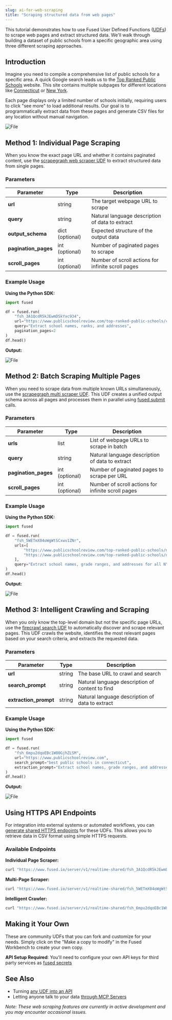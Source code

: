 ```yaml
---
slug: ai-for-web-scraping
title: "Scraping structured data from web pages"
---
```


This tutorial demonstrates how to use Fused User Defined Functions ([UDFs](/core-concepts/write/)) to scrape web pages and extract structured data. We'll walk through building a dataset of public schools from a specific geographic area using three different scraping approaches.


## Introduction

Imagine you need to compile a comprehensive list of public schools for a specific area. A quick Google search leads us to the [Top Ranked Public Schools](https://www.publicschoolreview.com/top-ranked-public-schools) website. This site contains multiple subpages for different locations like [Connecticut](https://www.publicschoolreview.com/top-ranked-public-schools/connecticut) or [New York](https://www.publicschoolreview.com/top-ranked-public-schools/new-york).

Each page displays only a limited number of schools initially, requiring users to click "see more" to load additional results. Our goal is to programmatically extract data from these pages and generate CSV files for any location without manual navigation.


<div style={{textAlign: 'center'}}>
<img src={SeeMoreImg} alt="File" style={{}} />
</div>

## Method 1: Individual Page Scraping

When you know the exact page URL and whether it contains paginated content, use the [scrapegraph web scraper UDF](https://www.fused.io/workbench/udf/catalog/scrapegraph_web_scraper-0a121078-1b03-4c62-ba23-274ffb4c7568) to extract structured data from single pages.

### Parameters

| Parameter | Type | Description |
|-----------|------|-------------|
| **url** | string | The target webpage URL to scrape |
| **query** | string | Natural language description of data to extract |
| **output_schema** | dict (optional) | Expected structure of the output data |
| **pagination_pages** | int (optional) | Number of paginated pages to scrape |
| **scroll_pages** | int (optional) | Number of scroll actions for infinite scroll pages |

### Example Usage

**Using the Python SDK:**

```python
import fused

df = fused.run(
    "fsh_3A1QcdR5kJEwmDSkYxc934",
    url="https://www.publicschoolreview.com/top-ranked-public-schools/connecticut/tab/all/num/1",
    query="Extract school names, ranks, and addresses",
    pagination_pages=2
)
df.head()
```

**Output:**


<div style={{textAlign: 'center'}}>
<img src={DfOutput} alt="File" style={{}} />
</div>

## Method 2: Batch Scraping Multiple Pages

When you need to scrape data from multiple known URLs simultaneously, use the [scrapegraph multi scraper UDF](https://www.fused.io/workbench/udf/catalog/scrapegraph_multi_scraper-8aaafa63-3888-4f12-8d31-6e3f9098b2ae). This UDF creates a unified output schema across all pages and processes them in parallel using [fused.submit](/python-sdk/top-level-functions/#fusedsubmit) calls.

### Parameters

| Parameter | Type | Description |
|-----------|------|-------------|
| **urls** | list | List of webpage URLs to scrape in batch |
| **query** | string | Natural language description of data to extract |
| **pagination_pages** | int (optional) | Number of paginated pages to scrape per URL |
| **scroll_pages** | int (optional) | Number of scroll actions for infinite scroll pages |

### Example Usage

**Using the Python SDK:**

```python
import fused

df = fused.run(
    "fsh_5WETmX04oWgWtSCxwv1ZNr",
    urls=[
        "https://www.publicschoolreview.com/top-ranked-public-schools/new-york/tab/all/num/1",
        "https://www.publicschoolreview.com/top-ranked-public-schools/new-york/tab/all/num/3",
    ],
    query="Extract school names, grade ranges, and addresses for all NYC schools"
)
df.head()
```

**Output:**


<div style={{textAlign: 'center'}}>
<img src={DfOutput2} alt="File" style={{}} />
</div>

## Method 3: Intelligent Crawling and Scraping

When you only know the top-level domain but not the specific page URLs, use the [firecrawl search UDF](https://www.fused.io/workbench/udf/catalog/firecrawl_search-43935d03-7e82-4173-baa8-2f0e63d0c473) to automatically discover and scrape relevant pages. This UDF crawls the website, identifies the most relevant pages based on your search criteria, and extracts the requested data.

### Parameters

| Parameter | Type | Description |
|-----------|------|-------------|
| **url** | string | The base URL to crawl and search |
| **search_prompt** | string | Natural language description of content to find |
| **extraction_prompt** | string | Natural language description of data to extract |

### Example Usage

**Using the Python SDK:**

```python
import fused

df = fused.run(
    "fsh_6mpu2dqoEBc1W80GjhZLSM",
    url="https://www.publicschoolreview.com",
    search_prompt="best public schools in connecticut",
    extraction_prompt="Extract school names, grade ranges, and addresses"
)
df.head()
```

**Output:**


<div style={{textAlign: 'center'}}>
<img src={DfOutput3} alt="File" style={{}} />
</div>


## Using HTTPS API Endpoints

For integration into external systems or automated workflows, you can [generate shared HTTPS endpoints](/core-concepts/run-udfs/run-small-udfs/#https-requests) for these UDFs. This allows you to retrieve data in CSV format using simple HTTPS requests.

### Available Endpoints

**Individual Page Scraper:**
```bash
curl "https://www.fused.io/server/v1/realtime-shared/fsh_3A1QcdR5kJEwmDSkYxc934/run/file?dtype_out_vector=csv"
```

**Multi-Page Scraper:**
```bash
curl "https://www.fused.io/server/v1/realtime-shared/fsh_5WETmX04oWgWtSCxwv1ZNr/run/file?dtype_out_vector=csv"
```

**Intelligent Crawler:**
```bash
curl "https://www.fused.io/server/v1/realtime-shared/fsh_6mpu2dqoEBc1W80GjhZLSM/run/file?dtype_out_vector=csv"
```

## Making it Your Own

These are community UDFs that you can fork and customize for your needs. Simply click on the "Make a copy to modify" in the Fused Workbench to create your own copy.

**API Setup Required**: You'll need to configure your own API keys for third party services as [fused secrets](/workbench/preferences/#secrets-management)

## See Also

- Turning [any UDF into an API](/tutorials/engineering-etl/#turn-your-data-into-an-api)
- Letting anyone talk to your data [through MCP Servers](/tutorials/Analytics%20&%20Dashboard/let-anyone-talk-to-your-data/)


*Note: These web scraping features are currently in active development and you may encounter occasional issues.*